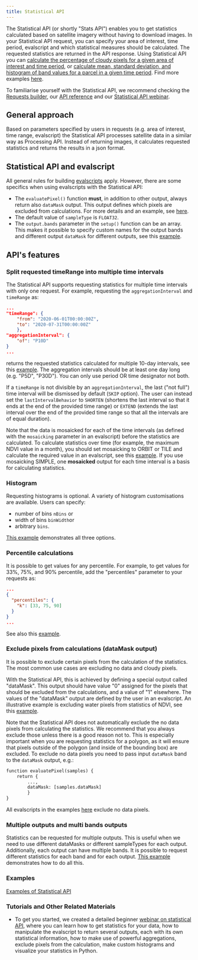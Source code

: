 ```yaml
---
title: Statistical API
---
```


The Statistical API (or shortly \"Stats API\") enables you to get
statistics calculated based on satellite imagery without having to
download images. In your Statistical API request, you can specify your
area of interest, time period, evalscript and which statistical measures
should be calculated. The requested statistics are returned in the API
response. Using Statistical API you can [calculate the percentage of
cloudy pixels for a given area of interest and time
period](/APIs/SentinelHub/Statistical/Examples.qmd#percentage-of-cloudy-pixels-for-selected-area-of-interest),
or [calculate mean, standard deviation, and histogram of band values for
a parcel in a given time
period](/APIs/SentinelHub/Statistical/Examples.qmd#statistics-histogram-and-percentiles-for-one-single-band-output).
Find more examples [here](/APIs/SentinelHub/Statistical/Examples.qmd).

To familiarise yourself with the Statistical API, we recommend checking
the [Requests
builder](https://apps.sentinel-hub.com/requests-builder/?enable-statistics&set-url=https://services.sentinel-hub.com/){target="_blank"},
our [API
reference](https://docs.sentinel-hub.com/api/latest/reference/#tag/statistical){target="_blank"}
and our [Statistical API
webinar](https://www.youtube.com/watch?v=4JviobxqTO8){target="_blank"}.

## General approach

Based on parameters specified by users in requests (e.g. area of
interest, time range, evalscript) the Statistical API processes
satellite data in a similar way as Processing API. Instead of returning
images, it calculates requested statistics and returns the results in a
json format.

## Statistical API and evalscript

All general rules for building
[evalscripts](/APIs/SentinelHub/Evalscript.qmd) apply. However, there
are some specifics when using evalscripts with the Statistical API:

-   The `evaluatePixel()` function **must**, in addition to other
    output, always return also `dataMask` output. This output defines
    which pixels are excluded from calculations. For more details and an
    example, see
    [here](/APIs/SentinelHub/Statistical.qmd#exclude-pixels-from-calculations-datamask-output).
-   The default value of `sampleType` is `FLOAT32`.
-   The `output.bands` parameter in the `setup()` function can be an
    array. This makes it possible to specify custom names for the output
    bands and different output `dataMask` for different outputs, see
    this
    [example](/APIs/SentinelHub/Statistical/Examples.qmd#multiple-outputs-with-different-datamasks-multi-band-output-with-custom-bands-names-and-different-histogram-types).

## API\'s features

### Split requested timeRange into multiple time intervals

The Statistical API supports requesting statistics for multiple time
intervals with only one request. For example, requesting the
`aggregationInterval` and `timeRange` as:

``` json
...
"timeRange": {
    "from": "2020-06-01T00:00:00Z",
    "to": "2020-07-31T00:00:00Z"
    },
"aggregationInterval": {
    "of": "P10D"
}
...
```

returns the requested statistics calculated for multiple 10-day
intervals, see this
[example](/APIs/SentinelHub/Statistical/Examples.qmd#statistics-for-one-single-band-output-for-two-months-with-10-days-aggregation-period).
The aggregation intervals should be at least one day long (e.g. \"P5D\",
\"P30D\"). You can only use period OR time designator not both.

If a `timeRange` is not divisible by an `aggregationInterval`, the last
(\"not full\") time interval will be dismissed by default (`SKIP`
option). The user can instead set the `lastIntervalBehavior` to
`SHORTEN` (shortens the last interval so that it ends at the end of the
provided time range) or `EXTEND` (extends the last interval over the end
of the provided time range so that all the intervals are of equal
duration).

Note that the data is mosaicked for each of the time intervals (as
defined with the `mosaicking` parameter in an evalscript) before the
statistics are calculated. To calculate statistics over time (for
example, the maximum NDVI value in a month), you should set mosaicking
to ORBIT or TILE and calculate the required value in an evalscript, see
this
[example](/APIs/SentinelHub/Statistical/Examples.qmd#statistics-of-maximum-monthly-ndvi-for-a-parcel-in-2020).
If you use mosaicking SIMPLE, one **mosaicked** output for each time
interval is a basis for calculating statistics.

### Histogram

Requesting histograms is optional. A variety of histogram customisations
are available. Users can specify:

-   number of bins `nBins` or
-   width of bins `binWidth`or
-   arbitrary `bins`.

[This
example](/APIs/SentinelHub/Statistical/Examples.qmd#multiple-outputs-with-different-datamasks-multi-band-output-with-custom-bands-names-and-different-histogram-types)
demonstrates all three options.

### Percentile calculations

It is possible to get values for any percentile. For example, to get
values for 33%, 75%, and 90% percentile, add the \"percentiles\"
parameter to your requests as:

``` json
...
{
  "percentiles": {
    "k": [33, 75, 90]
  }
}
...
```

See also this
[example](/APIs/SentinelHub/Statistical/Examples.qmd#statistics-histogram-and-percentiles-for-one-single-band-output).

### Exclude pixels from calculations (dataMask output)

It is possible to exclude certain pixels from the calculation of the
statistics. The most common use cases are excluding no data and cloudy
pixels.

With the Statistical API, this is achieved by defining a special output
called \"dataMask\". This output should have value \"0\" assigned for
the pixels that should be excluded from the calculations, and a value of
\"1\" elsewhere. The values of the \"dataMask\" output are defined by
the user in an evalscript. An illustrative example is excluding water
pixels from statistics of NDVI, see this
[example](/APIs/SentinelHub/Statistical/Examples.qmd#statistics-of-maximum-monthly-ndvi-for-a-parcel-in-2020).

Note that the Statistical API does not automatically exclude the no data
pixels from calculating the statistics. We recommend that you always
exclude those unless there is a good reason not to. This is especially
important when you are requesting statistics for a polygon, as it will
ensure that pixels outside of the polygon (and inside of the bounding
box) are excluded. To exclude no data pixels you need to pass input
`dataMask` band to the `dataMask` output, e.g.:

``` default
function evaluatePixel(samples) {
    return {
        ...,
        dataMask: [samples.dataMask]
        }
}
```

All evalscripts in the examples
[here](/APIs/SentinelHub/Statistical/Examples.qmd) exclude no data
pixels.

### Multiple outputs and multi bands outputs

Statistics can be requested for multiple outputs. This is useful when we
need to use different dataMasks or different sampleTypes for each
output. Additionally, each output can have multiple bands. It is
possible to request different statistics for each band and for each
output. [This
example](/APIs/SentinelHub/Statistical/Examples.qmd#multiple-outputs-with-different-datamasks-multi-band-output-with-custom-bands-names-and-different-histogram-types)
demonstrates how to do all this.

### Examples

[Examples of Statistical
API](/APIs/SentinelHub/Statistical/Examples.qmd)

### Tutorials and Other Related Materials

-   To get you started, we created a detailed beginner [webinar on
    statistical
    API](https://www.youtube.com/watch?v=4JviobxqTO8){target="_blank"},
    where you can learn how to get statistics for your data, how to
    manipulate the evalscript to return several outputs, each with its
    own statistical information, how to make use of powerful
    aggregations, exclude pixels from the calculation, make custom
    histograms and visualize your statistics in Python.
